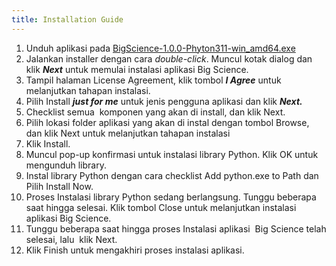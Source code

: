 ```yaml
---
title: Installation Guide
---
```


1. Unduh aplikasi pada [BigScience-1.0.0-Phyton311-win\_amd64.exe](https://drive.google.com/file/d/10meq9JbZs48QQpP2xH3jWBMR_aO7IsBg/view?usp=drive_link)
2. Jalankan installer dengan cara *double-click*. Muncul kotak dialog dan klik ***Next*** untuk memulai instalasi aplikasi Big Science. 
3. Tampil halaman License Agreement, klik tombol ***I Agree*** untuk melanjutkan tahapan instalasi.
4. Pilih Install ***just for me*** untuk jenis pengguna aplikasi dan klik ***Next.***
5. Checklist semua  komponen yang akan di install, dan klik Next. 
6. Pilih lokasi folder aplikasi yang akan di instal dengan tombol Browse, dan klik Next untuk melanjutkan tahapan instalasi
7. Klik Install. 
8. Muncul pop-up konfirmasi untuk instalasi library Python. Klik OK untuk mengunduh library. 
9. Instal library Python dengan cara checklist Add python.exe to Path dan Pilih Install Now. 
10. Proses Instalasi library Python sedang berlangsung. Tunggu beberapa saat hingga selesai. Klik tombol Close untuk melanjutkan instalasi aplikasi Big Science.
11. Tunggu beberapa saat hingga proses Instalasi aplikasi  Big Science telah selesai, lalu  klik Next. 
12. Klik Finish untuk mengakhiri proses instalasi aplikasi.

